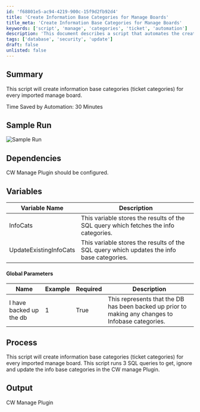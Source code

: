 ```yaml
---
id: 'f68801e5-ac94-4219-900c-15f9d2fb92d4'
title: 'Create Information Base Categories for Manage Boards'
title_meta: 'Create Information Base Categories for Manage Boards'
keywords: ['script', 'manage', 'categories', 'ticket', 'automation']
description: 'This document describes a script that automates the creation of information base categories for every imported manage board in the CW Manage Plugin, saving approximately 30 minutes of manual work. It includes details on dependencies, variables, global parameters, and the process involved.'
tags: ['database', 'security', 'update']
draft: false
unlisted: false
---
```

## Summary

This script will create information base categories (ticket categories) for every imported manage board.

Time Saved by Automation: 30 Minutes

## Sample Run

![Sample Run](../../../static/img/Build-and-Map-Information-Base-Categories-from-CWM(board-Type-SubType)/image_1.png)

## Dependencies

CW Manage Plugin should be configured.

## Variables

| **Variable Name**               | **Description**                                                                                     |
|----------------------------------|-----------------------------------------------------------------------------------------------------|
| InfoCats                        | This variable stores the results of the SQL query which fetches the info categories.               |
| UpdateExistingInfoCats         | This variable stores the results of the SQL query which updates the info base categories.          |

#### Global Parameters

| Name                           | Example | Required | Description                                                                                           |
|--------------------------------|---------|----------|-------------------------------------------------------------------------------------------------------|
| I have backed up the db       | 1       | True     | This represents that the DB has been backed up prior to making any changes to Infobase categories.   |

## Process

This script will create information base categories (ticket categories) for every imported manage board. This script runs 3 SQL queries to get, ignore and update the info base categories in the CW manage Plugin.

## Output

CW Manage Plugin











